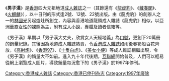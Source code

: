 {{unreferenced|time=2007-10-8}}

《'''男子漢'''》是[[香港|香港]]四大元祖地道[[成人雜誌|成人雜誌]]之一（其餘還有《[[龍虎豹_(雜誌)|龍虎豹]]》、《[[藏春閣|藏春閣]]》、《[[火麒麟|火麒麟]]》），以十日刊的形式逢2號、12號、22號出版。由《龍虎豹》的創辦人之一的[[林國光|林國光]]另起爐灶所創立，內容與香港地道龍頭成人雜誌《龍虎豹》相似，以亞洲[[華裔|華裔]][[女性|女性]]的[[裸照|裸照]]為主，附有[[成人小說|成人小說]]，[[專欄|專欄]]及讀者信箱等。

《男子漢》早期以「男子漢大丈夫，欣賞女人天經地義」為[[口號|口號]]，更創下20萬冊的銷量紀錄。其後因為地道成人雜誌熱賣，令[[香港成人雜誌|香港成人雜誌]]如雨後春筍般百花齊放，《[[高射炮_(雜誌)|高射炮]]》、《[[香港97_(雜誌)|香港97]]》、《[[十隻白虎|十隻白虎]]》、《[[美女小便|美女小便]]》等成人雜誌相繼出現，令《男子漢》的銷量大不如前。進入九十年代後期，[[互聯網|互聯網]]開始普及，人們可以輕易從網上瀏覽成人圖片，導致銷量每況愈下的《男子漢》於1997年停刊。

[[Category:香港成人雜誌|Category:香港成人雜誌]]
[[Category:香港已停刊杂志|Category:香港已停刊杂志]]
[[Category:1997年廢除|Category:1997年廢除]]